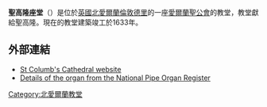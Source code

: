 {{Infobox church
| name = St Columb's Cathedral, Derry
| image = St Columb's Cathedral.jpg
| caption =
| dedication = [[聖高隆|聖高隆]]
| denomination = [[愛爾蘭教會|愛爾蘭教會]]
| churchmanship = [[低派|低派]]
| parish =
| deanery =
| archdeaconry =
| diocese = 
| province = 阿爾馬教省
| presbytery =
| archbishop =
| bishop = The Right. Rev’d. Andrew. James Forster.
| website = [http://www.stcolumbscathedral.org/ St Columb's Cathedral]
| coordinates = {{Coord|54|59|38|N|7|19|23|W|type:landmark_region:GB|display=title}}
}}

'''聖高隆座堂'''（{{lang-en|St Columb's Cathedral}}）是位於[[英國|英國]][[北愛爾蘭|北愛爾蘭]][[倫敦德里|倫敦德里]]的一座[[愛爾蘭聖公會|愛爾蘭聖公會]]的教堂，教堂獻給聖高隆。現在的教堂建築竣工於1633年。

==外部連結==
{{Commons category|St Columb's Cathedral}}
* [http://www.stcolumbscathedral.org/ St Columb's Cathedral website] {{Wayback|url=http://www.stcolumbscathedral.org/ |date=20150122132227 }}
* [http://www.npor.org.uk/cgi-bin/Rsearch.cgi?Fn=Rsearch&rec_index=D01572 Details of the organ from the National Pipe Organ Register]
[[Category:北愛爾蘭教堂|Category:北愛爾蘭教堂]]